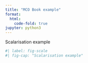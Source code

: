 ```yaml
---
title: "MCO Book example"
format:
  html:
    code-fold: true
jupyter: python3
---
```


Scalarisation example

```python
#| label: fig-scale
#| fig-cap: "Scalarisation example"




```
